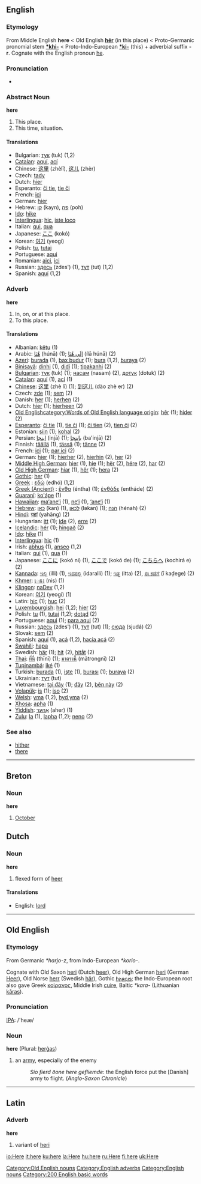 ==English==

{{rank|same|take|last|137|here|thought|found|people}}

===Etymology===
From Middle English '''here''' < Old English '''[[hēr]]''' (in this place) < Proto-Germanic pronomial stem '''[[*khi-]]''' < Proto-Indo-European '''[[*ki-]]''' (this) + adverbial suffix '''-r'''. Cognate with the English pronoun [[he]].

===Pronunciation===
*{{audio|en-us-here.ogg|Audio (US)}}

===Abstract Noun===
'''here'''

#This place.
#This time, situation.

====Translations====
*Bulgarian: [[тук]] (tuk) (1,2)
*[[Catalan]]: [[aquí]], [[ací]]
*Chinese: [[这里]] (zhèlǐ), [[这儿]] (zhèr)
*Czech: [[tady]]
*Dutch: [[hier]] {{n}}
*Esperanto: [[ĉi tie]], [[tie ĉi]]
*French: [[ici]] {{m}}
*German: [[hier]] {{n}}
*Hebrew: [[קן]] (kayn), [[פה]] (poh)
*[[Ido]]: [[hike]]
*[[Interlingua]]: [[hic]], [[iste loco]]
*Italian: [[qui]], [[qua]]
*Japanese: [[ここ]] (kokó)
*Korean: [[여기]] (yeogi)
*Polish: [[tu]], [[tutaj]]
*Portuguese: [[aqui]]
*Romanian: [[aici]], [[ici]]
*Russian: [[здесь]] (zdes') (1), [[тут]] (tut) (1,2)
*Spanish: [[aquí]] (1,2)

===Adverb===
'''here'''

# In, on, or at this place.
# To this place.

====Translations====
*Albanian: [[këtu]] (1)
*Arabic: [[هنا|هُنَا]] (húnā) (1); [[الى هنا|إلَى هُنَا]] (ílā húnā) (2)
*[[w:Azeri language|Azeri]]: [[burada]] (1), [[bax budur]] (1); [[bura]] (1,2), [[buraya]] (2)
*[[Binisayâ]]: [[dinhi]] (1), [[didí]] (1); [[tipakanhi]] (2)
*[[w:Bulgarian language|Bulgarian]]: [[тук]] (tuk) (1); [[насам]] (nasam) (2), [[дотук]] (dotuk) (2)
*[[w:Catalan language|Catalan]]: [[aquí]] (1), [[ací]] (1)
*[[w:Chinese language|Chinese]]: [[这里]] (zhè lǐ) (1); [[到这儿]] (dào zhè er) (2)
*Czech: [[zde]] (1); [[sem]] (2)
*Danish: [[her]] (1); [[herhen]] (2)
*Dutch: [[hier]] (1); [[hierheen]] (2)
*[[w:Old English language|Old English]][[category:Words of Old English language origin]]: [[hêr]] (1); [[hider]] (2)
*[[w:Esperanto|Esperanto]]: [[ĉi tie]] (1), [[tie ĉi]] (1); [[ĉi tien]] (2), [[tien ĉi]] (2)
*Estonian: [[siin]] (1); [[kohal]] (2)
*Persian: [[اينجا]] (injā) (1); [[باينجا]] (ba'injā) (2)
*Finnish: [[täällä]] (1), [[tässä]] (1); [[tänne]] (2)
*French: [[ici]] (1); [[par ici]] (2)
*German: [[hier]] (1); [[hierher]] (2), [[hierhin]] (2), [[her]] (2)
*[[w:Middle High German|Middle High German]]: [[hier]] (1), [[hie]] (1); [[hër]] (2), [[hëre]] (2), [[har]] (2)
*[[w:Old High German|Old High German]]: [[hiar]] (1), [[hêr]] (1); [[hera]] (2)
*[[w:Gothic language|Gothic]]: [[her]] (1)
*[[w:Greek language|Greek]]<!-- Please note that this makes sense, so that Greek (Modern) and Greek (Ancient) are both listed under 'G' -->: [[εδώ]] (edhó) (1,2)
*[[w:Ancient Greek language|Greek (Ancient)]]      <!-- Please note that this makes sense, so Greek (Modern) and Greek (Ancient) are listed both under 'G' -->: [[ἔνθα]] (éntha) (1); [[ἐνθάδε]] (entháde) (2)
*[[w:Guaraní language|Guaraní]]: [[ko'ápe]] (1)
*[[Hawaiian]]: [[ma‘ane‘i]] (1), [[ne‘i]] (1), [[‘ane‘i]] (1)
*[[w:Hebrew language|Hebrew]]: [[כאן]] (kan) (1), [[לכאן]] (ləkan) (1); [[הנה]] (hénah) (2)
*[[Hindi]]: [[यहां]] (yahāng) (2)
*Hungarian: [[itt]] (1); [[ide]] (2), [[erre]] (2)
*[[w:Icelandic language|Icelandic]]: [[hér]] (1); [[hingað]] (2)
*[[w:Ido|Ido]]: [[hike]] (1)
*[[w:Interlingua|Interlingua]]: [[hic]] (1)
*Irish: [[abhus]] (1), [[anseo]] (1,2)
*Italian: [[qui]] (1), [[qua]] (1)
*Japanese: [[ここに]] (kokó ni) (1), [[ここで]] (kokó de) (1); [[こちらへ]] (kochirá e) (2)
*[[Kannada]]: [[ಇಲ್ಲಿ]] (illi) (1), [[ಇದರಲ್ಲಿ]] (idaralli) (1); [[ಇತ್ತ]] (itta) (2), [[ಈ ಕಡೆಗೆ]] (ī kaḍege) (2)
*[[Khmer]]: [[េនះ]] (nis) (1)
*[[w:Klingon language|Klingon]]: [[naDev]] (1,2)
*Korean: [[여기]] (yeogi) (1)
*Latin: [[hic]] (1); [[huc]] (2)
*[[w:Luxembourgish language|Luxembourgish]]: [[hei]] (1,2); [[hier]] (2)
*Polish: [[tu]] (1), [[tutaj]] (1,2); [[dotąd]] (2)
*Portuguese: [[aqui]] (1); [[para aqui]] (2)
*Russian: [[здесь]] (zdes') (1), [[тут]] (tut) (1); [[сюда]] (sjudá) (2)
*Slovak: [[sem]] (2)
*Spanish: [[aquí]] (1), [[acá]] (1,2), [[hacia acá]] (2)
*[[w:Swahili language|Swahili]]: [[hapa]]
*Swedish: [[här]] (1); [[hit]] (2), [[hitåt]] (2)
*[[w:Thai language|Thai]]: [[ที่นี่]] (thīnī) (1); [[มาตรงนี้]] (mātrongnī) (2)
*[[Tupinambá]]: [[iké]] (1)
*Turkish: [[burada]] (1), [[işte]] (1), [[burası]] (1); [[buraya]] (2)
*Ukrainian: [[тут]] (tut)
*Vietnamese: [[tại đây]] (1); [[đây]] (2), [[bên này]] (2)
*[[w:Volapük|Volapük]]: [[is]] (1); [[iso]] (2)
*[[w:Welsh language|Welsh]]: [[yma]] (1,2), [[hyd yma]] (2)
*[[w:Xhosa language|Xhosa]]: [[apha]] (1)
*[[w:Yiddish language|Yiddish]]: [[אַהער]] (aher) (1)
*[[w:Zulu language|Zulu]]: [[la]] (1), [[lapha]] (1,2); [[neno]] (2)

===See also===
*[[hither]]
*[[there]]
----

==Breton==
===Noun===
'''here'''

#[[October]]

==Dutch==
===Noun===
'''here''' {{m}}

#flexed form of [[heer]]

====Translations====
*English: [[lord]]

----
==Old English==

===Etymology===
From Germanic ''*harjo-z'', from Indo-European ''*korio-''.

Cognate with Old Saxon [[heri]] (Dutch [[heer]]), Old High German [[heri]] (German [[Heer]]), Old Norse [[herr]] (Swedish [[här]]), Gothic [[𐌷𐌰𐍂𐌾𐌹𐍃]]; the Indo-European root also gave Greek [[κοίρανος]], Middle Irish [[cuire]], Baltic ''*kara-'' (Lithuanian [[karas|kãras]]).

===Pronunciation===
[[IPA]]: /'heɹe/

===Noun===
'''here''' {{m}} (Plural: [[hergas|herġas]])

#an [[army]], especially of the enemy
#:''Sio fierd ðone here gefliemde'': the English force put the [Danish] army to flight.  (''Anglo-Saxon Chronicle'')

[[Category:Old English nouns]]
----

==Latin==
===Adverb===
'''here'''

#variant of [[heri]]

[[Category:English adverbs]]
[[Category:English nouns]]

[[Category:200 English basic words]]

[[io:Here]]
[[it:here]]
[[ku:here]]
[[la:Here]]
[[hu:here]]
[[ru:Here]]
[[fi:here]]
[[uk:Here]]